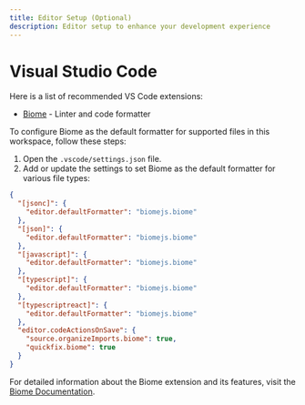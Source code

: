 ```yaml
---
title: Editor Setup (Optional)
description: Editor setup to enhance your development experience
---
```



# Visual Studio Code

Here is a list of recommended VS Code extensions:

- [Biome](https://marketplace.visualstudio.com/items?itemName=biomejs.biome) - Linter and code formatter

To configure Biome as the default formatter for supported files in this workspace, follow these steps:

1. Open the `.vscode/settings.json` file.
2. Add or update the settings to set Biome as the default formatter for various file types:

```json
{
  "[jsonc]": {
    "editor.defaultFormatter": "biomejs.biome"
  },
  "[json]": {
    "editor.defaultFormatter": "biomejs.biome"
  },
  "[javascript]": {
    "editor.defaultFormatter": "biomejs.biome"
  },
  "[typescript]": {
    "editor.defaultFormatter": "biomejs.biome"
  },
  "[typescriptreact]": {
    "editor.defaultFormatter": "biomejs.biome"
  },
  "editor.codeActionsOnSave": {
    "source.organizeImports.biome": true,
    "quickfix.biome": true
  }
}
```

For detailed information about the Biome extension and its features, visit the [Biome Documentation](https://biomejs.dev/reference/vscode/).


